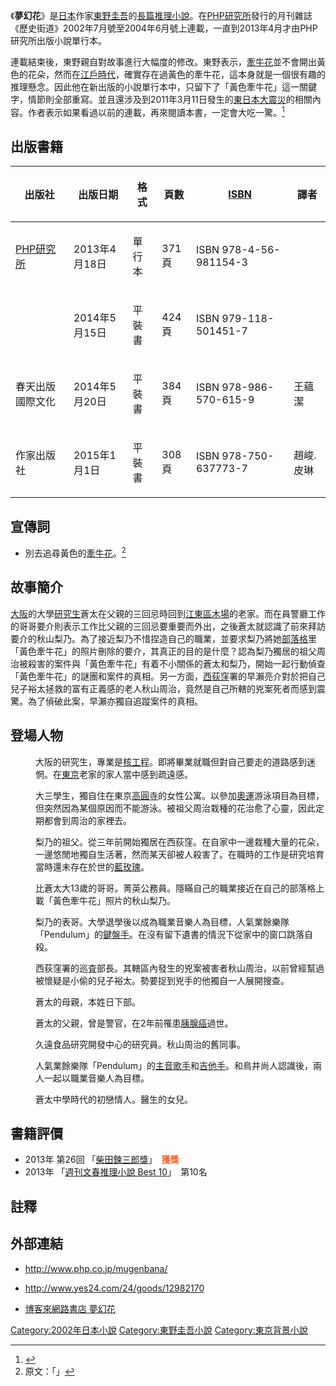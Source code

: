 {{noteTA
|G1=JP
|G2=LI
}}
{{Infobox Book
| name          = 夢幻花
| title_orig    = {{lang|ja|夢幻花}}<br >{{lang|ja|むげんばな}}<br />Mugenbana
| translator    = 
| image         =  [[File:Wdreamflower.jpg|254px]]
| image_caption = 《夢幻花》日版文庫本封面
| author        = [[東野圭吾|東野圭吾]]
| illustrator   = 
| cover_artist  = 
| country       = {{JPN}}
| language      = [[日語|日語]]
| series        = 
| subject       = 
| genre         = [[推理小說|推理小說]]、[[懸疑小說|懸疑小說]]
| publisher     = 
| pub_date      = 
| media_type    = [[單行本|單行本]]、[[平裝書|平裝書]]
| pages         = 
| isbn          = 
| oclc          = 
| preceded_by   = 
| followed_by   = 
}}
{{Ruby notice}}
{{文學}}

《'''夢幻花'''》是[[日本|日本]]作家[[東野圭吾|東野圭吾]]的[[長篇小說|長篇]][[推理小說|推理小說]]。在[[PHP研究所|PHP研究所]]發行的月刊雜誌《歷史街道》2002年7月號至2004年6月號上連載，一直到2013年4月才由PHP研究所出版小說單行本。

連載結束後，東野親自對故事進行大幅度的修改。東野表示，[[牽牛花|牽牛花]]並不會開出黃色的花朵，然而在[[江戶時代|江戶時代]]，確實存在過黃色的牽牛花，這本身就是一個很有趣的推理懸念。因此他在新出版的小說單行本中，只留下了「黃色牽牛花」這一關鍵字，情節則全部重寫。並且還涉及到2011年3月11日發生的[[東日本大震災|東日本大震災]]的相關內容。作者表示如果看過以前的連載，再來閱讀本書，一定會大吃一驚。<ref>{{Cite web |url=http://epaper.gmw.cn/zhdsb/html/2013-11/13/nw.D110000zhdsb_20131113_3-04.htm |title=东野圭吾荣膺柴田炼三郎奖 |access-date=2014-03-30 |archive-date=2019-05-19 |archive-url=https://web.archive.org/web/20190519173154/http://epaper.gmw.cn/zhdsb/html/2013-11/13/nw.D110000zhdsb_20131113_3-04.htm |dead-url=no }}</ref>

== 出版書籍 ==
{| class="wikitable" style="font-size:small;"
|-
! 出版社 !! 出版日期 !! 格式 !! 頁數 !! [[ISBN|ISBN]] !! 譯者
|-
| {{flagicon|Japan}} [[PHP研究所|PHP研究所]] || 2013年4月18日 || 單行本 || 371頁 || ISBN 978-4-56-981154-3 || {{n/a}}
|-
| {{flagicon|Korea}} {{lang|ko|비채}} || 2014年5月15日 || 平裝書 || 424頁 || ISBN 979-118-501451-7 || {{lang|ko|민경욱}}
|-
| {{flagicon|Taiwan}} 春天出版國際文化 || 2014年5月20日 || 平裝書 || 384頁 || ISBN 978-986-570-615-9 || 王蘊潔
|-
| {{flagicon|China}} 作家出版社 || 2015年1月1日 || 平裝書 || 308頁 || ISBN 978-750-637773-7 || 趙峻.皮琳
|}

== 宣傳詞 ==
* 別去追尋黃色的[[牽牛花|牽牛花]]。<ref>原文：「{{lang|ja|黄色いアサガオだけは追いかけるな。}}」</ref>

== 故事簡介 ==
[[大阪市|大阪]]的大學[[研究生|研究生]]蒼太在父親的三回忌時回到[[江東區_(東京都)|江東區]][[木場|木場]]的老家。而在員警廳工作的哥哥要介則表示工作比父親的三回忌要重要而外出，之後蒼太就認識了前來拜訪要介的秋山梨乃。為了接近梨乃不惜捏造自己的職業，並要求梨乃將她[[部落格|部落格]]里「黃色牽牛花」的照片刪除的要介，其真正的目的是什麼？認為梨乃獨居的祖父周治被殺害的案件與「黃色牽牛花」有着不小關係的蒼太和梨乃，開始一起行動偵查「黃色牽牛花」的謎團和案件的真相。另一方面，[[荻窪_(杉並區)|西荻窪]]署的早瀨亮介對於把自己兒子裕太拯救的富有正義感的老人秋山周治，竟然是自己所轄的兇案死者而感到震驚。為了偵破此案，早瀨亦獨自追蹤案件的真相。

== 登場人物 ==
; {{nihongo|蒲生 蒼太|{{ruby|蒲生|がもう}} {{ruby|蒼太|そうた}}|Gamou Souta}}
: 大阪的研究生，專業是[[核工程|核工程]]。即將畢業就職但對自己要走的道路感到迷惘。在[[東京|東京]]老家的家人當中感到疏遠感。

; {{nihongo|秋山 梨乃|{{ruby|秋山|あきやま}} {{ruby|梨乃|りの}}|Akiyama Rino}}
: 大三學生，獨自住在東京[[高圓寺|高圓寺]]的女性公寓。以參加[[奧運|奧運]]游泳項目為目標，但突然因為某個原因而不能游泳。被祖父周治栽種的花治愈了心靈，因此定期都會到周治的家裡去。

; {{nihongo|秋山 周治|{{ruby|秋山|あきやま}} {{ruby|周治|しゅうじ}}|Akiyama Shuuji}}
: 梨乃的祖父。從三年前開始獨居在西荻窪。在自家中一邊栽種大量的花朵，一邊悠閒地獨自生活著，然而某天卻被人殺害了。在職時的工作是研究培育當時還未存在於世的[[藍玫瑰|藍玫瑰]]。

; {{nihongo|蒲生 要介|{{ruby|蒲生|がもう}} {{ruby|要介|ようすけ}}|Gamou Yousuke}}
: 比蒼太大13歲的哥哥。菁英公務員。隱瞞自己的職業接近在自己的部落格上載「黃色牽牛花」照片的秋山梨乃。

; {{nihongo|鳥井 尚人|{{ruby|鳥井|とりい}} {{ruby|尚人|なおと}}|Torii Naoto}}
: 梨乃的表哥。大學退學後以成為職業音樂人為目標，人氣業餘樂隊「Pendulum」的[[鍵盤手|鍵盤手]]。在沒有留下遺書的情況下從家中的窗口跳落自殺。

; {{nihongo|早瀨 亮介|{{ruby|早瀬|はやせ}} {{ruby|亮介|りょうすけ}}|Hayase Ryousuke}}
: 西荻窪署的巡査部長。其轄區內發生的兇案被害者秋山周治，以前曾經幫過被懷疑是小偷的兒子裕太。勢要捉到兇手的他獨自一人展開搜查。

; {{nihongo|蒲生 志摩子|{{ruby|蒲生|がもう}} {{ruby|志摩子|しまこ}}|Gamou Shimako}}
: 蒼太的母親，本姓日下部。

; {{nihongo|蒲生 真嗣|{{ruby|蒲生|がもう}} {{ruby|真嗣|しんじ}}|Gamou Shinji}}
: 蒼太的父親，曾是警官，在2年前罹患[[胰腺癌|胰腺癌]]過世。

; {{nihongo|日野 和郎|{{ruby|日野|ひの}} {{ruby|和郎|かずお}}|Hino Kazuo}}
: 久遠食品研究開發中心的研究員。秋山周治的舊同事。

; {{nihongo|大杉 雅哉|{{ruby|大杉|おおすぎ}} {{ruby|雅哉|まさや}}|Oosugi Masaya}}
: 人氣業餘樂隊「Pendulum」的[[歌手|主音歌手]]和[[吉他手|吉他手]]。和鳥井尚人認識後，兩人一起以職業音樂人為目標。

; {{nihongo|伊庭 孝美|{{ruby|伊庭|いば}} {{ruby|孝美|たかみ}}|Iba Takami}}
: 蒼太中學時代的初戀情人。醫生的女兒。

== 書籍評價 ==
* 2013年 第26回 「[[柴田鍊三郎獎|柴田鍊三郎獎]]」　<span style="color:#ff5d22">'''獲獎'''</span>
* 2013年 「[[週刊文春推理小說_Best_10|週刊文春推理小說 Best 10]]」　第10名

== 註釋 ==
{{reflist}}

== 外部連結 ==
* {{ja}}http://www.php.co.jp/mugenbana/ {{Wayback|url=http://www.php.co.jp/mugenbana/ |date=20210117152232 }}
* {{ko}}http://www.yes24.com/24/goods/12982170 {{Wayback|url=http://www.yes24.com/24/goods/12982170 |date=20190127204420 }}
* {{zh-hant}}[http://www.books.com.tw/products/0010633620 博客來網路書店 夢幻花] {{Wayback|url=http://www.books.com.tw/products/0010633620 |date=20190524222027 }}

{{東野圭吾}}
{{DEFAULTSORT:Meng Huan Hua}}
[[Category:2002年日本小說|Category:2002年日本小說]]
[[Category:東野圭吾小說|Category:東野圭吾小說]]
[[Category:東京背景小說|Category:東京背景小說]]